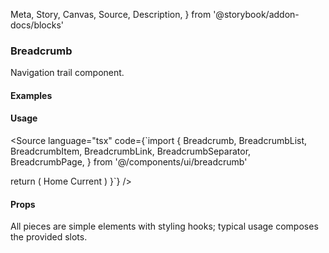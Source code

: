   Meta,
  Story,
  Canvas,
  Source,
  Description,
} from '@storybook/addon-docs/blocks'

<Meta of={BreadcrumbStories} />

### Breadcrumb

Navigation trail component.

#### Examples

<Canvas>
  <Story of={BreadcrumbStories.DefaultTrail} />
</Canvas>

<Canvas>
  <Story of={BreadcrumbStories.WithEllipsis} />
</Canvas>

#### Usage

<Source language="tsx" code={`import {
  Breadcrumb,
  BreadcrumbList,
  BreadcrumbItem,
  BreadcrumbLink,
  BreadcrumbSeparator,
  BreadcrumbPage,
} from '@/components/ui/breadcrumb'

  return (
    <Breadcrumb>
      <BreadcrumbList>
        <BreadcrumbItem>
          <BreadcrumbLink href="#">Home</BreadcrumbLink>
        </BreadcrumbItem>
        <BreadcrumbSeparator />
        <BreadcrumbItem>
          <BreadcrumbPage>Current</BreadcrumbPage>
        </BreadcrumbItem>
      </BreadcrumbList>
    </Breadcrumb>
  )
}`} />

#### Props

<Description>
  All pieces are simple elements with styling hooks; typical usage composes the
  provided slots.
</Description>
